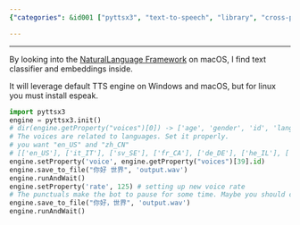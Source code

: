 ```yaml
---
{"categories": &id001 ["pyttsx3", "text-to-speech", "library", "cross-platform", "voice", "language", "speech-rate"], "category": "Text to Speech", "date": "2023-01-11 03:53:36", "description": "The 'pyttsx3' library is a cross-platform Text to Speech generator, offering language-specific voice options, adjustable speech rate, and file saving capabilities for playback. It utilizes default engines on Windows and macOS, and requires espeak for Linux.", "tags": *id001, "title": "pyttsx3 cross platform tts generator"}

---
```


------

By looking into the [NaturalLanguage Framework](https://developer.apple.com/documentation/naturallanguage?preferredLanguage=occ) on macOS, I find text classifier and embeddings inside.

It will leverage default TTS engine on Windows and macOS, but for linux you must install espeak.

```python
import pyttsx3
engine = pyttsx3.init()
# dir(engine.getProperty("voices")[0]) -> ['age', 'gender', 'id', 'languages', 'name']
# The voices are related to languages. Set it properly.
# you want "en_US" and "zh_CN"
# [['en_US'], ['it_IT'], ['sv_SE'], ['fr_CA'], ['de_DE'], ['he_IL'], ['id_ID'], ['en_GB'], ['es_AR'], ['nl_BE'], ['en-scotland'], ['en_US'], ['ro_RO'], ['pt_PT'], ['es_ES'], ['es_MX'], ['th_TH'], ['en_AU'], ['ja_JP'], ['sk_SK'], ['hi_IN'], ['it_IT'], ['pt_BR'], ['ar_SA'], ['hu_HU'], ['zh_TW'], ['el_GR'], ['ru_RU'], ['en_IE'], ['es_ES'], ['nb_NO'], ['es_MX'], ['en_IN'], ['en_US'], ['da_DK'], ['fi_FI'], ['zh_HK'], ['en_ZA'], ['fr_FR'], ['zh_CN'], ['en_IN'], ['en_US'], ['nl_NL'], ['tr_TR'], ['ko_KR'], ['ru_RU'], ['pl_PL'], ['cs_CZ']]
engine.setProperty('voice', engine.getProperty("voices")[39].id)
engine.save_to_file("你好 世界", 'output.wav')
engine.runAndWait()
engine.setProperty('rate', 125) # setting up new voice rate
# The punctuals make the bot to pause for some time. Maybe you should control that yourself.
engine.save_to_file("你好，世界", 'output.wav')
engine.runAndWait()

```

